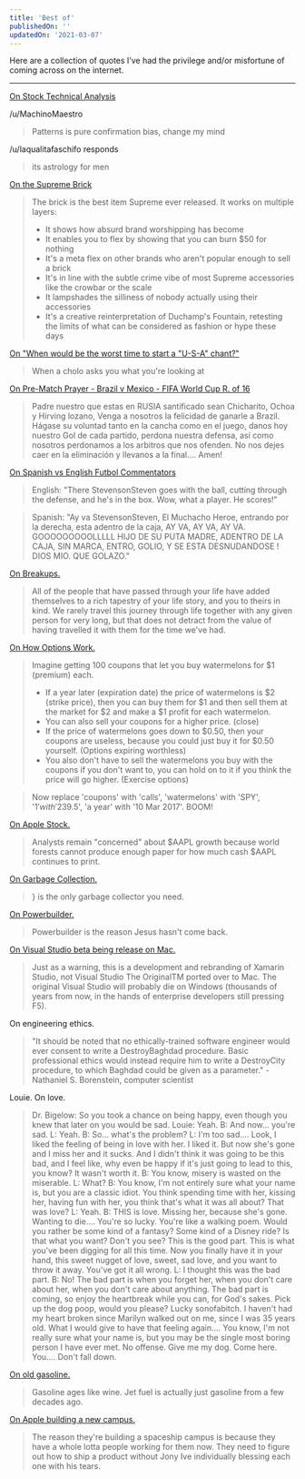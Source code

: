 ```yaml
---
title: 'Best of'
publishedOn: ''
updatedOn: '2021-03-07'
---
```


Here are a collection of quotes I’ve had the privilege and/or misfortune of coming across on the internet.

---

[On Stock Technical Analysis](https://www.reddit.com/r/wallstreetbets/comments/lw7z8v/update_gme_broke_through_the_pennant_next_stop_is/gpftqkc/)

/u/MachinoMaestro
> Patterns is pure confirmation bias, change my mind

/u/laqualitafaschifo responds
> its astrology for men

[On the Supreme Brick](https://www.reddit.com/r/streetwear/comments/9dt12o/why_supreme_can_not_register_its_trademark/e5jupgx/)

> The brick is the best item Supreme ever released.
It works on multiple layers:
> * It shows how absurd brand worshipping has become
> * It enables you to flex by showing that you can burn $50 for nothing
> * It's a meta flex on other brands who aren't popular enough to sell a brick
> * It's in line with the subtle crime vibe of most Supreme accessories like the crowbar or the scale
> * It lampshades the silliness of nobody actually using their accessories
> * It's a creative reinterpretation of Duchamp's Fountain, retesting the limits of what can be considered as fashion or hype these days

[On "When would be the worst time to start a "U-S-A" chant?"](https://www.reddit.com/r/AskReddit/comments/9igkot/when_would_be_the_worst_time_to_start_a_usa_chant/e6jjft7/)

> When a cholo asks you what you're looking at

[On Pre-Match Prayer - Brazil v Mexico - FIFA World Cup R. of 16](https://www.reddit.com/r/LigaMX/comments/8va31z/prematch_thread_brazil_vs_mexico_fifa_world_cup_r/e1mdndq/)

> Padre nuestro que estas en RUSIA santificado sean Chicharito, Ochoa y Hirving lozano, Venga a nosotros la felicidad de ganarle a Brazil. Hágase su voluntad tanto en la cancha como en el juego, danos hoy nuestro Gol de cada partido, perdona nuestra defensa, así como nosotros perdonamos a los arbitros que nos ofenden. No nos dejes caer en la eliminación y llevanos a la final.... Amen!

[On Spanish vs English Futbol Commentators](https://www.reddit.com/r/LatinoPeopleTwitter/comments/8r2go2/goooooooooooooooooooool/e0ogd1c/)

> English: "There StevensonSteven goes with the ball, cutting through the defense, and he's in the box. Wow, what a player. He scores!"

> Spanish: "Ay va StevensonSteven, El Muchacho Heroe, entrando por la derecha, esta adentro de la caja, AY VA, AY VA, AY VA. GOOOOOOOOOLLLLL HIJO DE SU PUTA MADRE, ADENTRO DE LA CAJA, SIN MARCA, ENTRO, GOLIO, Y SE ESTA DESNUDANDOSE ! DIOS MIO. QUE GOLAZO."

[On Breakups.](https://www.reddit.com/r/LifeProTips/comments/8nridy/lpt_when_you_go_on_vacation_bring_a_new/dzy05rk/)

> All of the people that have passed through your life have added themselves to a rich tapestry of your life story, and you to theirs in kind. We rarely travel this journey through life together with any given person for very long, but that does not detract from the value of having travelled it with them for the time we've had.

[On How Options Work.](https://www.reddit.com/r/wallstreetbets/comments/5xw74h/what_were_your_moves_today_march_6_2017/deld7pu/)

> Imagine getting 100 coupons that let you buy watermelons for $1 (premium) each.
> * If a year later (expiration date) the price of watermelons is $2 (strike price), then you can buy them for $1 and then sell them at the market for $2 and make a $1 profit for each watermelon.
> * You can also sell your coupons for a higher price. (close)
> * If the price of watermelons goes down to $0.50, then your coupons are useless, because you could just buy it for $0.50 yourself. (Options expiring worthless)
> * You also don't have to sell the watermelons you buy with the coupons if you don't want to, you can hold on to it if you think the price will go higher. (Exercise options)

> Now replace 'coupons' with 'calls', 'watermelons' with 'SPY', '$1' with '$239.5', 'a year' with '10 Mar 2017'.
BOOM!

[On Apple Stock.](https://news.ycombinator.com/user?id=archmikhail)

> Analysts remain "concerned" about $AAPL growth because world forests cannot produce enough paper for how much cash $AAPL continues to print.

[On Garbage Collection.](https://www.reddit.com/r/ProgrammerHumor/comments/5xunky/when_you_forget_that_c_doesnt_have_garbage/del7on9/)

> } is the only garbage collector you need.

[On Powerbuilder.](https://www.reddit.com/r/ProgrammerHumor/comments/5xr57c/i_was_given_this_after_being_hired_to_support/dekg5k2/)

> Powerbuilder is the reason Jesus hasn't come back.

[On Visual Studio beta being release on Mac.](https://www.reddit.com/r/programming/comments/5da1oa/visual_studio_for_mac_preview_download/da2w99m/?context=3)

> Just as a warning, this is a development and rebranding of Xamarin Studio, not Visual Studio The OriginalTM ported over to Mac.
The original Visual Studio will probably die on Windows (thousands of years from now, in the hands of enterprise developers still pressing F5).

On engineering ethics.

> "It should be noted that no ethically-trained software engineer would ever consent to write a DestroyBaghdad procedure. Basic professional ethics would instead require him to write a DestroyCity procedure, to which Baghdad could be given as a parameter."  - Nathaniel S. Borenstein, computer scientist

Louie. On love.

> Dr. Bigelow: So you took a chance on being happy, even though you knew that later on you would be sad.
> Louie: Yeah.
> B: And now... you're sad.
> L: Yeah.
> B: So... what's the problem?
> L: I'm too sad.... Look, I liked the feeling of being in love with her. I liked it. But now she's gone and I miss her and it sucks. And I didn't think it was going to be this bad, and I feel like, why even be happy if it's just going to lead to this, you know? It wasn't worth it.
> B: You know, misery is wasted on the miserable.
> L: What?
> B: You know, I'm not entirely sure what your name is, but you are a classic idiot. You think spending time with her, kissing her, having fun with her, you think that's what it was all about? That was love?
> L: Yeah.
> B: THIS is love. Missing her, because she's gone. Wanting to die.... You're so lucky. You're like a walking poem. Would you rather be some kind of a fantasy? Some kind of a Disney ride? Is that what you want? Don't you see? This is the good part. This is what you've been digging for all this time. Now you finally have it in your hand, this sweet nugget of love, sweet, sad love, and you want to throw it away. You've got it all wrong.
> L: I thought this was the bad part.
> B: No! The bad part is when you forget her, when you don't care about her, when you don't care about anything. The bad part is coming, so enjoy the heartbreak while you can, for God's sakes. Pick up the dog poop, would you please? Lucky sonofabitch. I haven't had my heart broken since Marilyn walked out on me, since I was 35 years old. What I would give to have that feeling again.... You know, I'm not really sure what your name is, but you may be the single most boring person I have ever met. No offense. Give me my dog. Come here. You.... Don't fall down.

[On old gasoline.](https://www.reddit.com/r/BuyItForLife/comments/5mgjxq/17_years_old_and_not_cranked_since_last_january/dc3i7mx/?context=3)

> Gasoline ages like wine. Jet fuel is actually just gasoline from a few decades ago.

[On Apple building a new campus.](https://www.reddit.com/r/apple/comments/59bym2/apple_expected_to_report_first_annual_revenue/d97xyv2/?context=3)

> The reason they're building a spaceship campus is because they have a whole lotta people working for them now. They need to figure out how to ship a product without Jony Ive individually blessing each one with his tears.
